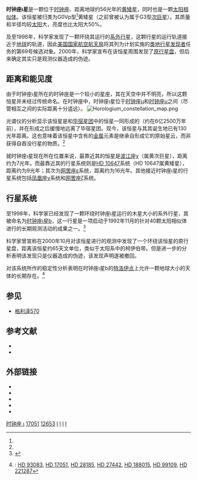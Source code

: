{{Starbox begin 
| name = I时钟座ι星
}}
{{Starbox image |
  image=[[Image:Iota_Horologii.jpg|300px]] |
  caption=利用欧洲南方天文台安装于智利拉西利亚天文台上的3.6米望远镜的高精度径向速度行星搜索器，天文学家得以对I时钟座ι星的众多细节进行研究。}}
{{Starbox observe 
| epoch = [[J2000.0|J2000.0]]
| constell = [[时钟座|时钟座]]
| ra = {{RA|02|42|31.65}}
| dec = {{DEC|-50|48|12.29}}
| appmag_v = +5.40
| appmag_b = +5.97
}} 
{{Starbox character 
| class = G0Vp
| b-v = 0.57
| variable = none
}} 
{{Starbox astrometry 
| radial_v = 15.5
| prop_mo_ra = 333.73
| prop_mo_dec = 219.21
| parallax = 58.00 ± 0.55<ref>Hipparcos</ref>
| p_error = 0.55
| dist_ly = 56.2 
| dist_pc = 17.2
| absmag_v = 4.27
}}  
{{Starbox detail 
| age = 625 ± 5 百万年<ref name=Vauclair>{{cite arXiv | title=The exoplanet-host star iota Horologii: an evaporated member of the primordial Hyades cluster. |author=S. Vauclair ''et al.'' | year=2008 |eprint=0803.2029v1 |class=astro-ph}}, announced in {{cite web| url=http://www.astronomynow.com/Thedriftingstar.html| title=The Drifting Star| author=Emily Baldwin| accessdate=2008-04-18| archive-date=2008-04-21| archive-url=https://web.archive.org/web/20080421043757/http://www.astronomynow.com/Thedriftingstar.html| dead-url=no}}</ref>
| metal = <nowiki>[Fe/H]</nowiki> = 0.14-0.19<ref name=Vauclair />
| mass = 1.25 ± 0.01<ref name="Vauclair" />
| radius = 1.5<ref name="SolStation">{{cite web|url=http://www.solstation.com/stars2/iotahoro.htm|title=Iota Horologii|accessdate=2008-05-28|publisher=SolStation|archive-date=2012-03-14|archive-url=https://www.webcitation.org/6698WKIbl?url=http://www.solstation.com/stars2/iotahoro.htm|dead-url=no}}</ref> 
| rotation = 8.6 地球日
| luminosity = 1.8<ref name="SolStation"/>
| temperature = 6125 ± 30
}} 
{{Starbox catalog 
| names = HR 810, HIP 12653, HD 17051, Gliese 108
}} 
{{Starbox reference
| Simbad = HD+17051
}}
{{Starbox end}} 

'''时钟座ι星'''是一颗位于[[时钟座|时钟座]]、距离地球约56光年的[[黄矮星|黄矮星]]，同时也是一颗[[太阳相似体|太阳相似体]]。该恒星被归类为G0Vp型<ref name="SolStation"/>黄矮星（之前曾被认为属于G3型[[次巨星|次巨星]]）。其质量和半径均较[[太阳|太阳]]大，亮度也比太阳大50%。

及至1998年，科学家发现了一颗环绕其运行的[[系外行星|系外行星]]，这颗行星的运行轨道接近于[[地球|地球]]的轨道，因此[[美国国家航空航天局|美国国家航空航天局]]将其列为计划实施的[[类地行星发现者|类地行星发现者]]任务的第69号候选对象。2000年，科学家宣布在该恒星周围发现了[[原行星盘|原行星盘]]，但后来确定其实只是观测仪器造成的伪迹。

==距离和能见度==
由于时钟座ι星所在的时钟座是一个较小的星座，其在天空中并不明亮，所以这颗恒星并未经过传统命名。在时钟座中，时钟座ι星位于[[时钟座μ|时钟座μ]]和[[时钟座υ|时钟座υ]]之间（尽管相互之间的实际距离十分遥远）。
[[Image:Horologium_constellation_map.png|thumb]]

光谱仪的分析显示该恒星是和[[毕宿星团|毕宿星团]]中的恒星一同形成的（约在6亿2500万年前），并在形成之后缓慢地远离了毕宿星团。现今，该恒星与其其诞生地已有130光年距离。这也意味着该恒星中含有的[[金属|金属]]元素是继承自形成它的原始星云，而非获得自吞没行星的物质。<ref name=Vauclair />

就时钟座ι星现在所在位置来说，最靠近其的恒星是[[波江座χ|波江座χ]]（属黄次巨星），距离约为7光年。而最靠近其的行星系统则是[[HD_10647|HD 10647]]系统（HD 10647属黄矮星），距离约为9光年；其次为[[网罟座ε|网罟座ε]]系统，距离约为16光年。其他接近时钟座ι星的行星系统包括[[凤凰座ν|凤凰座ν]]系统和[[网罟座ζ|网罟座ζ]]系统。

==行星系统==
至1998年，科学家已经发现了一颗环绕时钟座ι星运行的木星大小的系外行星，其被命名为[[时钟座ι星b|时钟座ι星b]]，这一行星是一项启动于1992年11月的针对40颗太阳相似体进行的长期观测活动的成果之一。<ref>{{cite journal | url=http://aa.springer.de/papers/0353003/2300l33/small.htm | author=Kürster ''et al.'' | title=An extrasolar giant planet in an Earth-like orbit. Precise radial velocities of the young star iota Horologii = HR 810 | journal=[[Astronomy_and_Astrophysics|Astronomy and Astrophysics]] | volume=353 | year=2000 | issue=3 | pages=L33–L36 | access-date=2009-07-15 | archive-url=https://web.archive.org/web/20110725022502/http://aa.springer.de/papers/0353003/2300l33/small.htm | archive-date=2011-07-25 | dead-url=yes }}</ref>

科学家曾宣称在2000年10月对该恒星进行的观测中发现了一个环绕该恒星的原行星盘，距离该恒星约65天文单位，类似于太阳系中的柯伊伯带。但是进一步的分析表明该发现只是仪器造成的伪迹，该发现声明遂被撤回。

对该系统所作的稳定性分析表明在时钟座ι星b的[[拉格朗日点#L5|特洛伊点]]上允许一颗地球大小的天体的长期存在。<ref>{{cite journal |journal=Astronomy & Astrophysics |doi=10.1051/0004-6361:20077994 | volume=474|page=1023-1029 |title=Survey of the stability region of hypothetical habitable Trojan planets |author=R. Schwarz, R. Dvorak, Á. Süli, and B. Érdi | year=2007}}: [[HD_93083|HD 93083]], [[HD_17051|HD 17051]], [[HD_28185|HD 28185]], [[HD_27442|HD 27442]], [[HD_188015|HD 188015]], [[HD_99109|HD 99109]], [[HD_221287|HD 221287]]</ref>

==参见==
* [[格利泽570|格利泽570]]

==参考文献==
{{Reflist|2}}
* {{cite journal | url=http://www.iop.org/EJ/article/1538-4357/548/1/L57/005774.html | author=Han ''et al.'' | title=Preliminary astrometric masses for proposed extrasolar planetary companions | journal=The [[Astrophysical_Journal|Astrophysical Journal]] Letters | volume=548 | issue=1 | pages=L57–L60 | year=2001 | doi=10.1086/318927 | access-date=2009-07-15 | archive-date=2009-04-29 | archive-url=https://www.webcitation.org/5gP5VrdoG?url=http://www.iop.org/EJ/article/1538-4357/548/1/L57/005774.html | dead-url=no }}
* {{cite journal|url=http://aanda.u-strasbg.fr:2002/articles/aa/abs/2002/35/aa2400/aa2400.html|author=Endl, M., Kürster, M., Els, S., Hatzes, A. P., Cochran, W. D., Dennerl, K., Döbereiner, S.|title=The planet search program at the ESO Coudé Echelle spectrometer III. The complete Long Camera survey results|journal=[[Astronomy_and_Astrophysics|Astronomy and Astrophysics]]|volume=392|year=2002|pages=671 – 690}}{{dead link|date=2017年12月 |bot=InternetArchiveBot |fix-attempted=yes }}

==外部链接==

* {{cite web |url=http://www.eso.org/public/outreach/press-rel/pr-2000/phot-27-00.html |title=ADONIS Discovers Dust Disk around a Star with a Planet |accessdate=2008-06-12 |work=[[欧洲南方天文台|欧洲南方天文台]] |archive-url=https://web.archive.org/web/20081201111436/http://www.eso.org/public/outreach/press-rel/pr-2000/phot-27-00.html |archive-date=2008-12-01 |dead-url=yes }}
* {{cite web |url=http://www.eso.org/outreach/press-rel/pr-1999/pr-12-99.html |title=Extrasolar Giant Planet in Earth-like Orbit |accessdate=2008-06-12 |work=[[欧洲南方天文台|欧洲南方天文台]] |archive-url=https://web.archive.org/web/20081013164433/http://www.eso.org/outreach/press-rel/pr-1999/pr-12-99.html |archive-date=2008-10-13 |dead-url=yes }}
* {{cite web |url=http://www.extrasolar.net/startour.asp?StarCatId=&StarId=20 |title=Iota Horologii |accessdate=2008-06-12 |work=Extrasolar Visions |deadurl=yes |archiveurl=https://web.archive.org/web/20071015001325/http://www.extrasolar.net/startour.asp?StarCatId= |archivedate=2007-10-15 }}
* {{cite web |url=http://www.solstation.com/stars2/iotahoro.htm |title=Iota Horologii |accessdate=2008-06-12 |work=SolStation |archive-date=2012-03-14 |archive-url=https://www.webcitation.org/6698WKIbl?url=http://www.solstation.com/stars2/iotahoro.htm |dead-url=no }}
* {{cite web |url=http://exoplanet.eu/star.php?st=HR+810 |title=Notes for star HR 810 |accessdate=2008-06-23 |work=The Extrasolar Planets Encyclopedia |archive-date=2012-02-17 |archive-url=https://web.archive.org/web/20120217041902/http://exoplanet.eu/star.php?st=HR+810 |dead-url=no }}
{{Sky|02|42|31.65|-|50|48|12.29|50.6}}

[[Category:拜耳天体|时钟座 ι]]
[[Category:HD和HDE天体|17051]]
[[Category:HIP天体|12653]]
[[Category:时钟座|I]]
[[Category:行星系|I]]
[[Category:毕宿星团|I]]
[[Category:格利泽和GJ天体|I]]